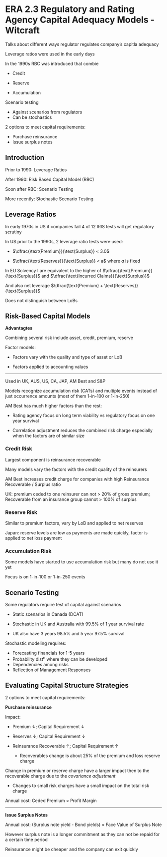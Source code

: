 # ERA 2.3 Regulatory and Rating Agency Capital Adequacy Models - Witcraft

Talks about different ways regulator regulates company's capitla adequacy

Leverage ratios were used in the early days

In the 1990s RBC was introduced that combie

* Credit

* Reserve

* Accumulation

Scenario testing

* Against scenarios from regulators
* Can be stochastics

2 options to meet capital requirements:

* Purchase reinsurance
* Issue surplus notes

## Introduction {#era2-3-intro}

Prior to 1990: Leverage Ratios

After 1990: Risk Based Capital Model (RBC)

Soon after RBC: Scenario Testing

More recently: Stochastic Scenario Testing

## Leverage Ratios

In early 1970s in US if companies fail 4 of 12 IRIS tests will get regulatory scrutiny

In US prior to the 1990s, 2 leverage ratio tests were used:

* $\dfrac{\text{Premium}}{\text{Surplus}} < 3.0$

* $\dfrac{\text{Reserves}}{\text{Surplus}} < a$ where $a$ is fixed

In EU Solvency I are equivalent to the higher of $\dfrac{\text{Premium}}{\text{Surplus}}$ and $\dfrac{\text{Incurred Claims}}{\text{Surplus}}$

And also net leverage $\dfrac{\text{Premium} + \text{Reserves}}{\text{Surplus}}$

Does not distinguish between LoBs

## Risk-Based Capital Models

**Advantagtes**

Combining several risk include asset, credit, premium, reserve

Factor models: 

* Factors vary with the quality and type of asset or LoB

* Factors applied to accounting values

***

Used in UK, AUS, US, CA, JAP, AM Best and S&P

Models recognize accumulation risk (CATs) and multiple events instead of just occurrence amounts (most of them 1-in-100 or 1-in-250)

AM Best has much higher factors than the rest:

* Rating agency focus on long term viability vs regulatory focus on one year survival

* Correlation adjustment reduces the combined risk charge especially when the factors are of similar size

### Credit Risk

Largest component is reinsurance recoverable

Many models vary the factors with the credit quality of the reinsurers

AM Best increases credit charge for companies with high Reinsurance Recoverable / Surplus ratio

UK: premium ceded to one reinsurer can not > 20% of gross premium; Recoverable from an insurance group cannot > 100% of surplus

### Reserve Risk

Similar to premium factors, vary by LoB and applied to net reserves

Japan: reserve levels are low as payments are made quickly, factor is applied to net loss payment

### Accumulation Risk

Some models have started to use accumulation risk but many do not use it yet

Focus is on 1-in-100 or 1-in-250 events

## Scenario Testing

Some regulators require test of capital against scenarios

* Static scenarios in Canada (DCAT)

* Stochastic in UK and Australia with 99.5% of 1 year survival rate

* UK also have 3 years 98.5% and 5 year 97.5% survival

Stochastic modeling requires:

* Forecasting financials for 1-5 years
* Probability dist^n^ where they can be developed
* Dependencies among risks
* Reflection of Management Responses

## Evaluating Capital Structure Strategies

2 options to meet capital requirements:

**Purchase reinsurance**

Impact: 

* Premium $\downarrow$; Capital Requirement $\downarrow$

* Reserves $\downarrow$; Capital Requirement $\downarrow$

* Reinsurance Recoverable $\uparrow$; Capital Requirement $\uparrow$

    * Recoverables change is about 25% of the premium and loss reserve charge
    
Change in premium or reserve charge have a larger impact then to the recoverable charge due to the *covariance adjustment*

* Changes to small risk charges have a small impact on the total risk charge

Annual cost: Ceded Premium $\times$ Profit Margin

***

**Issue Surplus Notes**

Annual cost: (Surplus note yield - Bond yields) $\times$ Face Value of Surplus Note

However surplus note is a longer commitment as they can not be repaid for a certain time period

Reinsurance might be cheaper and the company can exit quickly